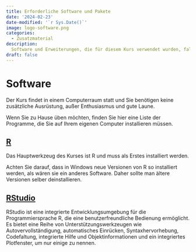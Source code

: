 ```yaml
---
title: Erforderliche Software und Pakete
date: '2024-02-23'
date-modified: '`r Sys.Date()`'
image: logo-software.png
categories:
  - Zusatzmaterial
description:
  Software und Erweiterungen, die für diesem Kurs verwendet wurden, falls Sie zu Hause üben möchten.
draft: false
---
```


# Software

Der Kurs findet in einem Computerraum statt und Sie benötigen keine zusätzliche Ausrüstung, außer Enthusiasmus und gute Laune.

Wenn Sie zu Hause üben möchten, finden Sie hier eine Liste der Programme, die Sie auf Ihrem eigenen Computer installieren müssen.


## [R](https://cran.r-project.org/bin/windows/base/)

Das Hauptwerkzeug des Kurses ist R und muss als Erstes installiert werden.

Achten Sie darauf, dass in Windows neue Versionen von R so installiert werden, als wären sie ein anderes Software.
Daher sollte man ältere Versionen selber deinstallieren.


## [RStudio](https://www.rstudio.com/products/rstudio/download/#download)

RStudio ist eine integrierte Entwicklungsumgebung für die Programmiersprache R, die eine benutzerfreundliche Bedienung ermöglicht.
Es bietet eine Reihe von Unterstützungswerkzeugen wie Autovervollständigung, automatisches Einrücken, Syntaxhervorhebung, Codefaltung, integrierte Hilfe und Objektinformationen und ein integriertes Plotfenster, um nur einige zu nennen.

<!--

## RTools


## LibreOffice

Dies ist eine Alternative zu Microsoft Windows und wird aus folgenden Gründen
bevorzugt:

- Es ist kostenlos (Freeware)
- Der Import von größeren Tabellen im Format *.ods verhält sich besser als bei
  *.xlsx
- Es beinhaltet ein relationales Datenbanksystem (Base) während bei manchen
  Lizensen von Microsoft Office die Variante Microsoft Access fehlt
  
Hier die Seite zu der Setup-Datei. Wähle die neueste Version und achte auf das
ausgewählte Betriebssystem:

<https://de.libreoffice.org/download/download/>

# MikTeX

Eine \LaTeX Distribution für verschiedene Betriebssysteme. Es wird für die
Erstellung von PDF-Dokumente mittels Rmarkdown benötigt.

<https://miktex.org/download>

# pandoc

Software für die Umwandlung von Dokumente in verschiedenen Formatten. Es wird
von Rmarkdown benötigt.

<https://pandoc.org/installing.html>

# R-Pakete

-->
